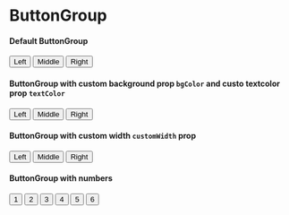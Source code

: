
<Meta title='Style Guide/Components/ButtonGroup' component={ButtonGroup} />

# ButtonGroup

#### Default ButtonGroup

<Canvas>
	<Story name='Buttongroup'>
		<ButtonGroup>
			<Button>Left</Button>
			<Button>Middle</Button>
			<Button>Right</Button>
		</ButtonGroup>
	</Story>
</Canvas>

#### ButtonGroup with custom background prop `bgColor` and custo textcolor prop `textColor`

<Canvas>
	<Story name='Buttongroup custom color'>
		<ButtonGroup bgColor='lightBlue' textColor='black'>
			<Button>Left</Button>
			<Button>Middle</Button>
			<Button>Right</Button>
		</ButtonGroup>
	</Story>
</Canvas>

#### ButtonGroup with custom width `customWidth` prop

<Canvas>
	<Story name='Buttongroup custom width'>
		<ButtonGroup customWidth={350}>
			<Button>Left</Button>
			<Button>Middle</Button>
			<Button>Right</Button>
		</ButtonGroup>
	</Story>
</Canvas>

#### ButtonGroup with numbers

<Canvas>
	<Story name='Buttongroup nav'>
		<ButtonGroup customWidth={350}>
			<Button>1</Button>
			<Button>2</Button>
			<Button>3</Button>
			<Button>4</Button>
			<Button>5</Button>
			<Button>6</Button>
		</ButtonGroup>
	</Story>
</Canvas>
